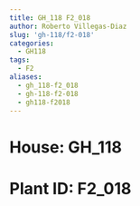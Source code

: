 ```yaml
---
title: GH_118 F2_018
author: Roberto Villegas-Diaz
slug: 'gh-118/f2-018'
categories:
  - GH118
tags:
  - F2
aliases:
  - gh_118-f2_018
  - gh-118-f2-018
  - gh118-f2018
---
```


# **House**: GH_118
# **Plant ID**: F2_018
